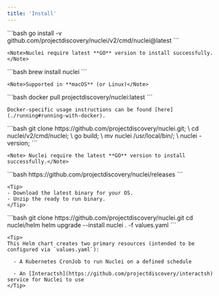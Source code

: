```yaml
---
title: 'Install'
---
```



<Tabs>
  <Tab title="Go">
    ```bash
    go install -v github.com/projectdiscovery/nuclei/v2/cmd/nuclei@latest
    ```

    <Note>Nuclei require latest **GO** version to install successfully.</Note>

  </Tab>
  <Tab title="Brew">
    ```bash
    brew install nuclei
    ```

    <Note>Supported in **macOS** (or Linux)</Note>

  </Tab>
  <Tab title="Docker">
    ```bash
    docker pull projectdiscovery/nuclei:latest
    ```

    Docker-specific usage instructions can be found [here](./running#running-with-docker).
  </Tab>
  <Tab title="Github">
    ```bash
    git clone https://github.com/projectdiscovery/nuclei.git; \
    cd nuclei/v2/cmd/nuclei; \
    go build; \
    mv nuclei /usr/local/bin/; \
    nuclei -version;
    ```

    <Note> Nuclei require the latest **GO** version to install successfully.</Note>

  </Tab>
  <Tab title="Binary">
    ```bash
    https://github.com/projectdiscovery/nuclei/releases
    ```

    <Tip>
    - Download the latest binary for your OS.
    - Unzip the ready to run binary.
    </Tip>

  </Tab>
  <Tab title="Helm">
    ```bash
    git clone https://github.com/projectdiscovery/nuclei.git
    cd nuclei/helm
    helm upgrade --install nuclei . -f values.yaml 
    ```

    <Tip>
    This Helm chart creates two primary resources (intended to be configured via `values.yaml`):

      - A Kubernetes CronJob to run Nuclei on a defined schedule

      - An [Interactsh](https://github.com/projectdiscovery/interactsh) service for Nuclei to use
    </Tip>

</Tab>
</Tabs>